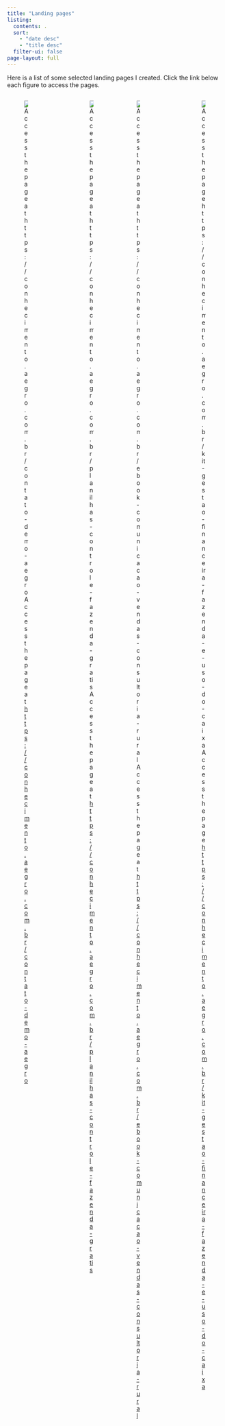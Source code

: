 ```yaml
---
title: "Landing pages"
listing:
  contents: .
  sort:
    - "date desc"
    - "title desc"
  filter-ui: false
page-layout: full
---
```


Here is a list of some selected landing pages I created. Click the link below
each figure to access the pages.

::: columns
::: {.column width='40%'}

![Access the page at <https://conhecimento.aegro.com.br/contato-demo-aegro>](lp1.png)

:::

::: {.column width='10%'}

:::


::: {.column width='40%'}

![Access the page at <https://conhecimento.aegro.com.br/planilhas-controle-fazenda-gratis>](lp2.png)

:::


::: {.column width='40%'}
![Access the page at <https://conhecimento.aegro.com.br/ebook-comunicacao-vendas-consultoria-rural>](lp3.png)
:::


::: {.column width='10%'}
:::

::: {.column width='40%'}
![Access the page <https://conhecimento.aegro.com.br/kit-gestao-financeira-fazenda-e-uso-do-caixa>](lp4.png)
:::

:::

